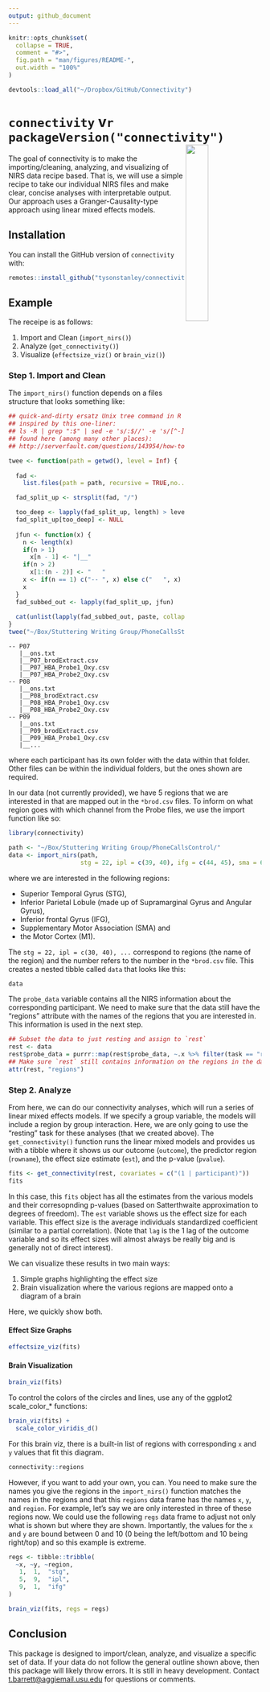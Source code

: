 ```yaml
---
output: github_document
---
```


<!-- README.md is generated from README.Rmd. Please edit that file -->

```r
knitr::opts_chunk$set(
  collapse = TRUE,
  comment = "#>",
  fig.path = "man/figures/README-",
  out.width = "100%"
)

devtools::load_all("~/Dropbox/GitHub/Connectivity")
```
# `connectivity` v`r packageVersion("connectivity")` <img src="inst/connectivity_hex.png" align="right" width="30%" height="30%"/>

The goal of connectivity is to make the importing/cleaning, analyzing, and visualizing of NIRS data recipe based. That is, we will use a simple recipe to take our individual NIRS files and make clear, concise analyses with interpretable output. Our approach uses a Granger-Causality-type approach using linear mixed effects models.

## Installation

You can install the GitHub version of `connectivity` with:

``` r
remotes::install_github("tysonstanley/connectivity")
```

## Example

The receipe is as follows:

1. Import and Clean (`import_nirs()`)
2. Analyze (`get_connectivity()`)
3. Visualize (`effectsize_viz()` or `brain_viz()`)

### Step 1. Import and Clean

The `import_nirs()` function depends on a files structure that looks something like:

```r
## quick-and-dirty ersatz Unix tree command in R
## inspired by this one-liner:
## ls -R | grep ":$" | sed -e 's/:$//' -e 's/[^-][^\/]*\//--/g' -e 's/^/   /' -e 's/-/|/'
## found here (among many other places):
## http://serverfault.com/questions/143954/how-to-generate-an-ascii-representation-of-a-unix-file-hierarchy

twee <- function(path = getwd(), level = Inf) {
  
  fad <-
    list.files(path = path, recursive = TRUE,no.. = TRUE, include.dirs = TRUE)

  fad_split_up <- strsplit(fad, "/")

  too_deep <- lapply(fad_split_up, length) > level
  fad_split_up[too_deep] <- NULL
  
  jfun <- function(x) {
    n <- length(x)
    if(n > 1)
      x[n - 1] <- "|__"
    if(n > 2)
      x[1:(n - 2)] <- "   "
    x <- if(n == 1) c("-- ", x) else c("   ", x)
    x
  }
  fad_subbed_out <- lapply(fad_split_up, jfun)
  
  cat(unlist(lapply(fad_subbed_out, paste, collapse = "")), sep = "\n")
}
twee("~/Box/Stuttering Writing Group/PhoneCallsStutter/", level = 2)
```
```
-- P07
   |__ons.txt
   |__P07_brodExtract.csv
   |__P07_HBA_Probe1_Oxy.csv
   |__P07_HBA_Probe2_Oxy.csv
-- P08
   |__ons.txt
   |__P08_brodExtract.csv
   |__P08_HBA_Probe1_Oxy.csv
   |__P08_HBA_Probe2_Oxy.csv
-- P09
   |__ons.txt
   |__P09_brodExtract.csv
   |__P09_HBA_Probe1_Oxy.csv
   |__...
```   

where each participant has its own folder with the data within that folder. Other files can be within the individual folders, but the ones shown are required.

In our data (not currently provided), we have 5 regions that we are interested in that are mapped out in the `*brod.csv` files. To inform on what region goes with which channel from the Probe files, we use the import function like so:

```r
library(connectivity)

path <- "~/Box/Stuttering Writing Group/PhoneCallsControl/"
data <- import_nirs(path,
                    stg = 22, ipl = c(39, 40), ifg = c(44, 45), sma = 6, m1 = 4)
```

where we are interested in the following regions: 

- Superior Temporal Gyrus (STG),
- Inferior Parietal Lobule (made up of Supramarginal Gyrus and Angular Gyrus),
- Inferior frontal Gyrus (IFG),
- Supplementary Motor Association (SMA) and
- the Motor Cortex (M1).

The `stg = 22, ipl = c(30, 40), ...` correspond to regions (the name of the region) and the number refers to the number in the `*brod.csv` file. This creates a nested tibble called `data` that looks like this:

```r
data
```

The `probe_data` variable contains all the NIRS information about the corresponding participant. We need to make sure that the data still have the "regions" attribute with the names of the regions that you are interested in. This information is used in the next step.

```r
## Subset the data to just resting and assign to `rest`
rest <- data 
rest$probe_data = purrr::map(rest$probe_data, ~.x %>% filter(task == "rest"))
## Make sure `rest` still contains information on the regions in the data
attr(rest, "regions")
```

### Step 2. Analyze

From here, we can do our connectivity analyses, which will run a series of linear mixed effects models. If we specify a group variable, the models will include a region by group interaction. Here, we are only going to use the "resting" task for these analyses (that we created above). The `get_connectivity()` function runs the linear mixed models and provides us with a tibble where it shows us our outcome (`outcome`), the predictor region (`rowname`), the effect size estimate (`est`), and the p-value (`pvalue`).

```r
fits <- get_connectivity(rest, covariates = c("(1 | participant)"))
fits
```

In this case, this `fits` object has all the estimates from the various models and their corresopnding p-values (based on Satterthwaite approximation to degrees of freedom). The `est` variable shows us the effect size for each variable. This effect size is the average individuals standardized coefficient (similar to a partial correlation). (Note that `lag` is the 1 lag of the outcome variable and so its effect sizes will almost always be really big and is generally not of direct interest).

We can visualize these results in two main ways:

1. Simple graphs highlighting the effect size
2. Brain visualization where the various regions are mapped onto a diagram of a brain

Here, we quickly show both.

#### Effect Size Graphs

```r
effectsize_viz(fits)
```


#### Brain Visualization

```r
brain_viz(fits)
```

To control the colors of the circles and lines, use any of the ggplot2 scale_color_* functions:

```r
brain_viz(fits) +
  scale_color_viridis_d()
```

For this brain viz, there is a built-in list of regions with corresponding `x` and `y` values that fit this diagram.

```r
connectivity::regions
```

However, if you want to add your own, you can. You need to make sure the names you give the regions in the `import_nirs()` function matches the names in the regions and that this `regions` data frame has the names `x`, `y`, and `region`. For example, let's say we are only interested in three of these regions now. We could use the following `regs` data frame to adjust not only what is shown but where they are shown. Importantly, the values for the `x` and `y` are bound between 0 and 10 (0 being the left/bottom and 10 being right/top) and so this example is extreme.

```r
regs <- tibble::tribble(
  ~x, ~y, ~region,
   1,  1,  "stg",
   5,  9,  "ipl",
   9,  1,  "ifg" 
)

brain_viz(fits, regs = regs)
```


## Conclusion

This package is designed to import/clean, analyze, and visualize a specific set of data. If your data do not follow the general outline shown above, then this package will likely throw errors. It is still in heavy development. Contact <t.barrett@aggiemail.usu.edu> for questions or comments.



